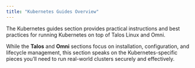 ```yaml
---
title: "Kubernetes Guides Overview"
---
```


 
The Kubernetes guides section provides practical instructions and best practices for running Kubernetes on top of Talos Linux and Omni.  

While the **Talos** and **Omni** sections focus on installation, configuration, and lifecycle management, this section speaks on the Kubernetes-specific pieces you’ll need to run real-world clusters securely and effectively.

